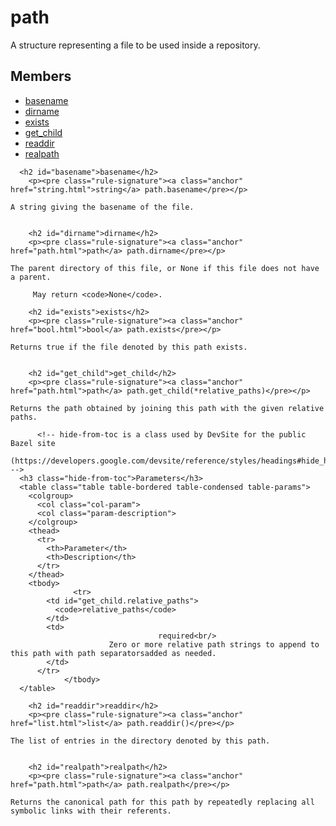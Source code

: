 <html devsite>
<head>
  <meta name="project_path" value="/_project.yaml">
  <meta name="book_path" value="/versions/6.5.0/_book.yaml">
</head>
<body>

<h1 class="page-title" id="modules.path">path</h1>

<!-- {% raw %} -->

A structure representing a file to be used inside a repository.

<h2>Members</h2>
<ul>
    <li>
    <a href="#basename">basename</a>
  </li>
      <li>
    <a href="#dirname">dirname</a>
  </li>
      <li>
    <a href="#exists">exists</a>
  </li>
      <li>
    <a href="#get_child">get_child</a>
  </li>
      <li>
    <a href="#readdir">readdir</a>
  </li>
      <li>
    <a href="#realpath">realpath</a>
  </li>
  </ul>

      <h2 id="basename">basename</h2>
        <p><pre class="rule-signature"><a class="anchor" href="string.html">string</a> path.basename</pre></p>

    A string giving the basename of the file.


        <h2 id="dirname">dirname</h2>
        <p><pre class="rule-signature"><a class="anchor" href="path.html">path</a> path.dirname</pre></p>

    The parent directory of this file, or None if this file does not have a parent.

         May return <code>None</code>.

        <h2 id="exists">exists</h2>
        <p><pre class="rule-signature"><a class="anchor" href="bool.html">bool</a> path.exists</pre></p>

    Returns true if the file denoted by this path exists.


        <h2 id="get_child">get_child</h2>
        <p><pre class="rule-signature"><a class="anchor" href="path.html">path</a> path.get_child(*relative_paths)</pre></p>

    Returns the path obtained by joining this path with the given relative paths.

          <!-- hide-from-toc is a class used by DevSite for the public Bazel site
      (https://developers.google.com/devsite/reference/styles/headings#hide_headings_from_the_toc) -->
      <h3 class="hide-from-toc">Parameters</h3>
      <table class="table table-bordered table-condensed table-params">
        <colgroup>
          <col class="col-param">
          <col class="param-description">
        </colgroup>
        <thead>
          <tr>
            <th>Parameter</th>
            <th>Description</th>
          </tr>
        </thead>
        <tbody>
                  <tr>
            <td id="get_child.relative_paths">
              <code>relative_paths</code>
            </td>
            <td>
                                     required<br/>
                          Zero or more relative path strings to append to this path with path separatorsadded as needed.
            </td>
          </tr>
                </tbody>
      </table>

        <h2 id="readdir">readdir</h2>
        <p><pre class="rule-signature"><a class="anchor" href="list.html">list</a> path.readdir()</pre></p>

    The list of entries in the directory denoted by this path.


        <h2 id="realpath">realpath</h2>
        <p><pre class="rule-signature"><a class="anchor" href="path.html">path</a> path.realpath</pre></p>

    Returns the canonical path for this path by repeatedly replacing all symbolic links with their referents.



</body>
</html>

<!-- {% endraw %} -->
